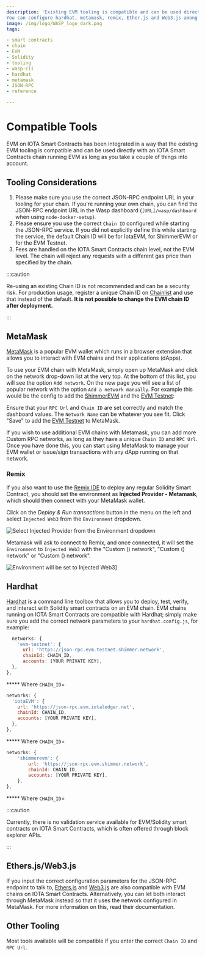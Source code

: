 ```yaml
---
description: 'Existing EVM tooling is compatible and can be used directly with an IOTA Smart Contracts chain running EVM.
You can configure hardhat, metamask, remix, Ether.js and Web3.js among others.'
image: /img/logo/WASP_logo_dark.png
tags:

- smart contracts
- chain
- EVM
- Solidity
- tooling
- wasp-cli
- hardhat
- metamask
- JSON-RPC
- reference

---
```


# Compatible Tools

EVM on IOTA Smart Contracts has been integrated in a way that the existing EVM tooling is compatible and can be used
directly with an IOTA Smart Contracts chain running EVM as long as you take a couple of things into account.

## Tooling Considerations

1. Please make sure you use the correct JSON-RPC endpoint URL in your tooling for your chain. If you're running your own chain, you can find the JSON-RPC
endpoint URL in the Wasp dashboard (`[URL]/wasp/dashboard` when using `node-docker-setup`).
2. Please ensure you use the correct `Chain ID` configured while starting the JSON-RPC service. If you did not explicitly define this while starting the service, the default Chain ID will be <ChainId url='https://json-rpc.evm.iotaledger.net'/>
for IotaEVM, <ChainId url='https://json-rpc.evm.shimmer.network'/>
for ShimmerEVM or <ChainId url='https://json-rpc.evm.testnet.shimmer.network' /> for the EVM Testnet.
3. Fees are handled on the IOTA Smart Contracts chain level, not the EVM level. The chain will reject any requests with a different gas price than specified by the chain.

:::caution

Re-using an existing Chain ID is not recommended and can be a security risk. For production usage, register a unique Chain
ID on [Chainlist](https://chainlist.org/) and use that instead of the default. **It is not possible to change the EVM
chain ID after deployment.**

:::

## MetaMask

[MetaMask](https://metamask.io/) is a popular EVM wallet which runs in a browser extension that allows you to
interact with EVM chains and their applications (dApps).

To use your EVM chain with MetaMask, simply open up MetaMask and click on the network drop-down list at the very top. At
the bottom of this list, you will see the option `Add network`. On the new page you will see a list of popular network with the option `Add a network manually`.
For example this would be the config to add the [ShimmerEVM](/build/networks-endpoints/#shimmerevm) and
the [EVM Testnet](/build/networks-endpoints/#evm-testnet):

<Tabs>
<TabItem value='testnet' label='EVM Testnet'>
<AddToMetaMaskButton cfg={EVMNetworks['evm-testnet']}/>
<NetworkInfo.TestnetEVM />
</TabItem>
<TabItem value='iotaEVM' label='IotaEVM'>
<AddToMetaMaskButton cfg={EVMNetworks['iotaevm']}/>
<NetworkInfo.IOTAEVM />
</TabItem>
<TabItem value='shimmerEVM' label='ShimmerEVM'>
<AddToMetaMaskButton cfg={EVMNetworks['shimmerevm']}/>
<NetworkInfo.ShimmerEVM />
</TabItem>
</Tabs>

Ensure that your `RPC Url` and `Chain ID` are set correctly and match the dashboard values. The `Network Name` can be
whatever you see fit. Click "Save" to add the [EVM Testnet](/build/networks-endpoints/#public-testnet) to MetaMask.

If you wish to use additional EVM chains with Metamask, you can add more Custom RPC networks, as long as they have a
unique `Chain ID` and `RPC Url`. Once you have done this, you can start using MetaMask to manage your EVM wallet or
issue/sign transactions with any dApp running on that network.

### Remix

If you also want to use the [Remix IDE](https://remix.ethereum.org/) to deploy any regular Solidity Smart Contract, you
should set the environment as **Injected Provider - Metamask**, which should then connect with your MetaMask wallet.

Click on the _Deploy & Run transactions_ button in the menu on the left and select `Injected Web3` from
the `Environment` dropdown.

![Select Injected Provider from the Environment dropdown](/img/evm/remix-injected-provider-metamask.png)

<DeployAdmonition/>

Metamask will ask to connect to Remix, and once connected, it will set the `Environment` to `Injected Web3` with
the  "Custom (<ChainId url='https://json-rpc.evm.iotaledger.net'/>) network",
"Custom (<ChainId url='https://json-rpc.evm.shimmer.network'/>) network" or
"Custom (<ChainId url='https://json-rpc.evm.testnet.shimmer.network'/>) network".

![Environment will be set to Injected Web3](/img/evm/remix-injected-provider-set.png)]

## Hardhat

[Hardhat](https://hardhat.org/) is a command line toolbox that allows you to deploy, test, verify, and interact with
Solidity smart contracts on an EVM chain. EVM chains running on IOTA Smart Contracts are compatible with Hardhat; simply
make sure you add the correct network parameters to your `hardhat.config.js`, for example:

<Tabs>
<TabItem value='testnet' label='EVM Testnet'>

```javascript
  networks: {
    'evm-testnet': {
      url: 'https://json-rpc.evm.testnet.shimmer.network',
      chainId: CHAIN_ID,
      accounts: [YOUR PRIVATE KEY],
  },
},
  ```
  ***** Where `CHAIN_ID`= <ChainId url='https://json-rpc.evm.testnet.shimmer.network'/>

</TabItem>
<TabItem value='iotaEVM' label='IotaEVM'>

```javascript
networks: {
  'iotaEVM': {
    url: 'https://json-rpc.evm.iotaledger.net',
    chainId: CHAIN_ID,
    accounts: [YOUR PRIVATE KEY],
  },
},
```
***** Where `CHAIN_ID`= <ChainId url='https://json-rpc.evm.iotaledger.net'/>

</TabItem>
<TabItem value='shimmerEVM' label='ShimmerEVM'>

```javascript
networks: {
    'shimmerevm': {
        url: 'https://json-rpc.evm.shimmer.network',
        chainId: CHAIN_ID,
        accounts: [YOUR PRIVATE KEY],
    },
},
```
***** Where `CHAIN_ID`= <ChainId url='https://json-rpc.evm.shimmer.network'/>

</TabItem>
</Tabs>

<DeployAdmonition/>

:::caution

Currently, there is no validation service available for EVM/Solidity smart contracts on IOTA Smart Contracts, which is
often offered through block explorer APIs.

:::

## Ethers.js/Web3.js

If you input the correct configuration parameters for the JSON-RPC endpoint to talk
to, [Ethers.js](https://docs.ethers.io/) and [Web3.js](https://web3js.readthedocs.io/) are also compatible with EVM
chains on IOTA Smart Contracts. Alternatively, you can let both interact through MetaMask instead so that it uses the
network configured in MetaMask. For more information on this, read their documentation.

## Other Tooling

Most tools available will be compatible if you enter the correct `Chain ID` and `RPC Url`.
